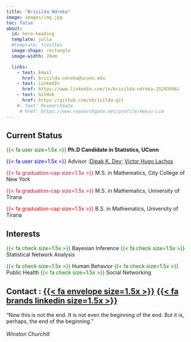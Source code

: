 ```yaml
---
title: "Brisilda Ndreka"
image: images/img.jpg
toc: false
about: 
  id: hero-heading
  template: jolla
  #template: trestles
  image-shape: rectangle
  image-width: 20em

  links:
    - text: Email
      href: brisilda.ndreka@uconn.edu
    - text: LinkedIn
      href: https://www.linkedin.com/in/brisilda-ndreka-25293696/
    - text: GitHub
      href: https://github.com/nbrisilda-git
    #- text: ResearchGate
     # href: https://www.researchgate.net/profile/Heeju-Lim
---
```




## **Current Status**

[{{< fa user size=1.5x >}}]{style="color:green"} **Ph.D Candidate in Statistics, UConn**

[{{< fa user size=1.5x >}}]{style="color:blue"} Advisor :[Dipak K. Dey](https://statistics.uconn.edu/person/dipak-dey/); [Victor Hugo Lachos](https://hlachos.stat.uconn.edu/)

[{{< fa graduation-cap size=1.5x >}}]{style="color:crimson"} M.S. in Mathematics, City College of New York

[{{< fa graduation-cap size=1.5x >}}]{style="color:crimson"} M.S. in Mathematics, University of Tirana

[{{< fa graduation-cap size=1.5x >}}]{style="color:red"} B.S. in Mathematics, University of Tirana

## **Interests**

[{{< fa check size=1.5x >}}]{style="color:green"} Bayesian Inference [{{< fa check size=1.5x >}}]{style="color:green"} Statistical Network Analysis

[{{< fa check size=1.5x >}}]{style="color:green"} Human Behavior [{{< fa check size=1.5x >}}]{style="color:green"} Public Health [{{< fa check size=1.5x >}}]{style="color:green"} Social Networking

## **Contact :** [[{{< fa envelope size=1.5x >}}](mailto:brisilda.%20ndreka@uconn.edu)]{style="color:green"} [[{{< fa brands linkedin size=1.5x >}}](https://www.linkedin.com/in/brisilda-ndreka-25293696/)]{style="color:green"}


"Now this is not the end. It is not even the beginning of the end. But it is, perhaps, the end of the beginning."\
\
   *Winston Churchill*
